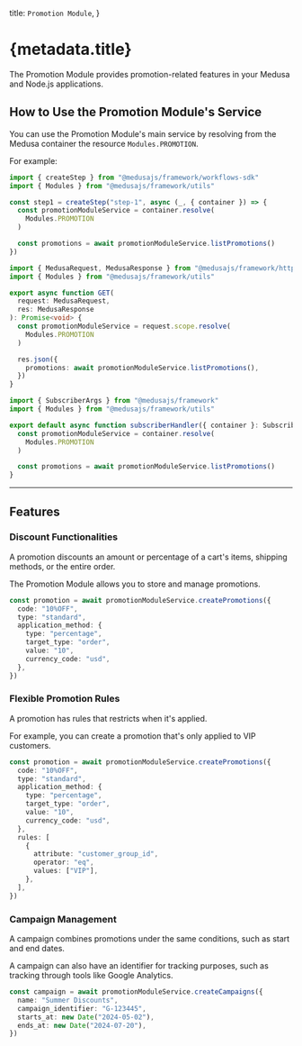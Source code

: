 
  title: `Promotion Module`,
}

# {metadata.title}

The Promotion Module provides promotion-related features in your Medusa and Node.js applications.

## How to Use the Promotion Module's Service

You can use the Promotion Module's main service by resolving from the Medusa container the resource `Modules.PROMOTION`.

For example:

<CodeTabs groupId="resource-type">
  <CodeTab label="Workflow Step" value="workflow-step">

```ts title="src/workflows/hello-world/step1.ts"
import { createStep } from "@medusajs/framework/workflows-sdk"
import { Modules } from "@medusajs/framework/utils"

const step1 = createStep("step-1", async (_, { container }) => {
  const promotionModuleService = container.resolve(
    Modules.PROMOTION
  )

  const promotions = await promotionModuleService.listPromotions()
})
```

  </CodeTab>
  <CodeTab label="API Route" value="api-route">

```ts title="src/api/store/custom/route.ts"
import { MedusaRequest, MedusaResponse } from "@medusajs/framework/http"
import { Modules } from "@medusajs/framework/utils"

export async function GET(
  request: MedusaRequest,
  res: MedusaResponse
): Promise<void> {
  const promotionModuleService = request.scope.resolve(
    Modules.PROMOTION
  )

  res.json({
    promotions: await promotionModuleService.listPromotions(),
  })
}
```

  </CodeTab>
  <CodeTab label="Subscriber" value="subscribers">

```ts title="src/subscribers/custom-handler.ts"
import { SubscriberArgs } from "@medusajs/framework"
import { Modules } from "@medusajs/framework/utils"

export default async function subscriberHandler({ container }: SubscriberArgs) {
  const promotionModuleService = container.resolve(
    Modules.PROMOTION
  )

  const promotions = await promotionModuleService.listPromotions()
}
```

  </CodeTab>
</CodeTabs>

---

## Features

### Discount Functionalities

A promotion discounts an amount or percentage of a cart's items, shipping methods, or the entire order.

The Promotion Module allows you to store and manage promotions.

```ts
const promotion = await promotionModuleService.createPromotions({
  code: "10%OFF",
  type: "standard",
  application_method: {
    type: "percentage",
    target_type: "order",
    value: "10",
    currency_code: "usd",
  },
})
```

### Flexible Promotion Rules

A promotion has rules that restricts when it's applied.

For example, you can create a promotion that's only applied to VIP customers.

```ts
const promotion = await promotionModuleService.createPromotions({
  code: "10%OFF",
  type: "standard",
  application_method: {
    type: "percentage",
    target_type: "order",
    value: "10",
    currency_code: "usd",
  },
  rules: [
    {
      attribute: "customer_group_id",
      operator: "eq",
      values: ["VIP"],
    },
  ],
})
```

### Campaign Management

A campaign combines promotions under the same conditions, such as start and end dates.

A campaign can also have an identifier for tracking purposes, such as tracking through tools like Google Analytics.

```ts
const campaign = await promotionModuleService.createCampaigns({
  name: "Summer Discounts",
  campaign_identifier: "G-123445",
  starts_at: new Date("2024-05-02"),
  ends_at: new Date("2024-07-20"),
})
```
